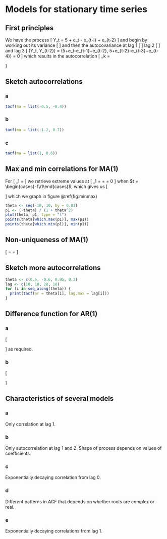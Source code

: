 # Models for stationary time series

## First principles

We have the process
\[
Y_t = 5  + e_t - \frac{1}{2}e_{t-i} + \frac{1}{4}e_{t-2}
\]
and begin by working out its variance
\[
\begin{aligned}
\text{Var}(Y_t) & = \text{Var}(5  + e_t - \frac{1}{2}e_{t-i} + \frac{1}{4}e_{t-2})\\
                & = \text{Var}(e_t) + \frac{1}{4}\text{Var}(e_t) + \frac{1}{16}\text{Var}(e_t)\\
                & = \frac{21}{16}\sigma_e^2
\end{aligned}
\]
and then the autocovariance at lag 1
\[
\begin{aligned}
\text{Cov}(Y_t, Y_{t-1}) & = \text{Cov}(5+e_t-\frac{1}{2}e_{t-1}+\frac{1}{4}e_{t-2}, 5+e_{t-1}-\frac{1}{2}e_{t-2}+\frac{1}{4}e_{t-3})\\
                         & = \text{Cov}(-\frac{1}{2}e_{t-1},e_{t-1}) + \text{Cov}(\frac{1}{4}e_{t-2},-\frac{1}{2}e_{t-2}) \\
                         & = -\frac{1}{2}\text{Var}(e_{t-1}) -\frac{1}{8}\text{Var}(e_{t-2})\\
                         & = -\frac{5}{8}\sigma_e^2
\end{aligned}
\]
lag 2
\[
\begin{aligned}
\text{Cov}(Y_t, Y_{t-2}) & = \text{Cov}(5+e_t-\frac{1}{2}e_{t-1}+\frac{1}{4}e_{t-2}, 5+e_{t-2}-\frac{1}{2}e_{t-3}+\frac{1}{4}e_{t-4})\\
                         & = \frac{1}{4}\text{Var}(e_{t-2}) \\
                         & = \frac{1}{4}\sigma_e^2
\end{aligned}
\]
and lag 3
\[
\text{Cov}(Y_t, Y_{t-2}) = \text{Cov}(5+e_t-\frac{1}{2}e_{t-1}+\frac{1}{4}e_{t-2}, 5+e_{t-2}-\frac{1}{2}e_{t-3}+\frac{1}{4}e_{t-4}) = 0
\]
which results in the autocorrelation
\[
\rho_k = \begin{cases}
           1 & k = 0\\
           \frac{-\frac{5}{8}\sigma_e^2}{\frac{21}{16}\sigma_e^2}=-\frac{10}{21} & k = 1\\
           \frac{\frac{1}{4}\sigma_e^2}{\frac{21}{16}\sigma_e^2}=\frac{4}{21} & k = 2\\
           0 & k = 3\\
         \end{cases} \tag*{$\square$}
\]

## Sketch autocorrelations

### a {-}
```r
tacf(ma = list(-0.5, -0.4))
```

### b {-}

```r
tacf(ma = list(-1.2, 0.7))
```

### c {-}

```r
tacf(ma = list(1, 0.6))
```

## Max and min correlations for MA(1)

For
\[
\rho_1 = \frac{-\theta}{1+\theta^2}
\]
we retrieve extreme values at 
\[
\frac{\partial}{\partial \theta}\rho_1 = \frac{-1(1+\theta^2)-2\theta(-\theta)}{(1+\theta^2)^2} = \frac{\theta^2 - 1}{(1+\theta^2)^2} = 0
\]
when $t = \begin{cases}-1\\1\end{cases}$, which gives us
\[
\begin{aligned}
\max \rho_1 & = \frac{-1(-1)}{1+(-1)^2} = 0.5\\
\min \rho_1 & = \frac{-1}{1+1^2} = -0.5
\end{aligned}
\]
which we graph in figure \@ref(fig:minmax)

```r
theta <- seq(-10, 10, by = 0.01)
p1 <- (-theta) / (1 + theta^2)
plot(theta, p1, type = "l")
points(theta[which.max(p1)], max(p1))
points(theta[which.min(p1)], min(p1))
```

## Non-uniqueness of MA(1)

\[
\frac{-\frac{1}{\theta}}{1 + \left( \frac{1}{\theta}\right)^2} = \frac{-\frac{1}{\theta}\times\theta^2}{\left( 1 + \frac{1}{\theta^2} \right) \theta^2} = \frac{-\theta}{1+\theta^2} \tag*{$\square$}
\]

## Sketch more autocorrelations

```r
theta <- c(0.6, -0.6, 0.95, 0.3)
lag <- c(10, 10, 20, 10)
for (i in seq_along(theta)) {
  print(tacf(ar = theta[i], lag.max = lag[i]))
}
```

## Difference function for AR(1)

### a {-}

\[
\begin{aligned}
\text{Cov}(\triangledown Y_t, \triangledown Y_{t-k}) & = \text{Cov}(Y_t-Y_{t-1}, Y{t-k}-Y_{t-k-1})\\
                                                     & = \text{Cov}(Y_t, Y_{t-k}) - \text{Cov}(Y_{t-1},Y_{t-k}) - \text{Cov}(Y_t, Y_{t-k-1}) + \text{Cov}(Y_{t-1}, Y_{t-k-1})\\
                                                     & = \frac{\sigma_e^2}{1-\phi^2}(\phi^2 - \phi^{k-1}-\phi^{k+1}+\phi^k) \\
                                                     & = \frac{\sigma_e^2}{1-\phi^2}\phi^{k-1}(2\phi-\phi2-1)\\
                                                     & = - \frac{\sigma_e^2}{1-\phi^2}(1-\phi)^2\phi^{k-1}\\
                                                     & = - \sigma_e^2 \frac{(1-\phi)^2}{(1-\phi)(1+\phi)}\\
                                                     & = -\sigma_e^2 \frac{1-\phi}{1+\phi}\phi^{k-1}
\end{aligned}
\]
as required.

### b {-}

\[
\begin{aligned}
  \text{Var}(W_t) & = \text{Var}(Y_t-Y_{t-1})\\
                  & = \text{Var}(\phi_1Y_{t-1}+e_t-Y_{t-1})\\
                  & = \text{Var}(Y_{t-1}(\phi-1)+\sigma_e^2)\\
                  & = (\phi-1)^2\text{Var}(Y_{t-1}) + \text{Var}(e_t)\\
                  & = \frac{\sigma_e^2}{1-\phi^2}(\phi^2-2\phi+1) + \sigma_e^2\\
                  & = \frac{\sigma_e^2(\phi^2-2\phi+1+1-\phi^2)}{1-\phi^2}\\
                  & = \frac{2\sigma_e^2(1-\phi)}{1-\phi^2} \\
                  & = \frac{2\sigma_e^2}{1+\phi} \tag*{$\square$}
\end{aligned}
\]

## Characteristics of several models

### a {-}

Only correlation at lag 1.

### b {-}

Only autocorrelation at lag 1 and 2. Shape of process depends on values of
coefficients.

### c {-}

Exponentially decaying correlation from lag 0.

### d {-}

Different patterns in ACF that depends on whether roots are complex or real.

### e {-}

Exponentially decaying correlations from lag 1.
